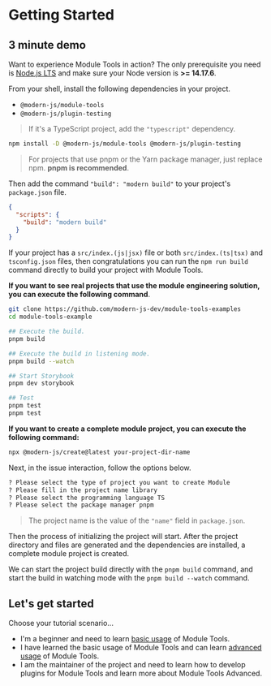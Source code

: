 # Getting Started

## 3 minute demo

Want to experience Module Tools in action? The only prerequisite you need is [Node.js LTS](https://github.com/nodejs/Release) and make sure your Node version is **>= 14.17.6**.

From your shell, install the following dependencies in your project.

- `@modern-js/module-tools`
- `@modern-js/plugin-testing`

> If it's a TypeScript project, add the `"typescript"` dependency.

```bash
npm install -D @modern-js/module-tools @modern-js/plugin-testing
```

> For projects that use pnpm or the Yarn package manager, just replace npm. **pnpm is recommended**.

Then add the command `"build": "modern build"` to your project's `package.json` file.

```json
{
  "scripts": {
    "build": "modern build"
  }
}
```

If your project has a `src/index.(js|jsx)` file or both `src/index.(ts|tsx)` and `tsconfig.json` files, then congratulations you can run the `npm run build` command directly to build your project with Module Tools.

**If you want to see real projects that use the module engineering solution, you can execute the following command**.

```bash
git clone https://github.com/modern-js-dev/module-tools-examples
cd module-tools-example

## Execute the build.
pnpm build

## Execute the build in listening mode.
pnpm build --watch

## Start Storybook
pnpm dev storybook

## Test
pnpm test
pnpm test
```

**If you want to create a complete module project, you can execute the following command:**

```bash
npx @modern-js/create@latest your-project-dir-name
```

Next, in the issue interaction, follow the options below.

```bash
? Please select the type of project you want to create Module
? Please fill in the project name library
? Please select the programming language TS
? Please select the package manager pnpm
```

> The project name is the value of the `"name"` field in `package.json`.

Then the process of initializing the project will start. After the project directory and files are generated and the dependencies are installed, a complete module project is created.

We can start the project build directly with the `pnpm build` command, and start the build in watching mode with the `pnpm build --watch` command.

## Let's get started

Choose your tutorial scenario...

- I'm a beginner and need to learn [basic usage](/en/guide/basic/before-getting-started) of Module Tools.
- I have learned the basic usage of Module Tools and can learn [advanced usage](/en/guide/basic/before-getting-started) of Module Tools.
- I am the maintainer of the project and need to learn how to develop plugins for Module Tools and learn more about Module Tools Advanced.
